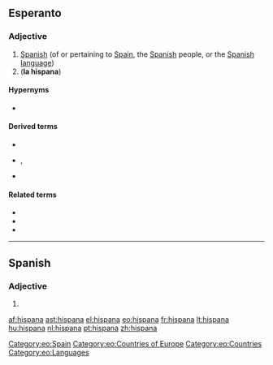 ==Esperanto==

===Adjective===
{{eo-adj}}
# [[Spanish]] (of or pertaining to [[Spain]], the [[Spanish]] people, or the [[Spanish language]])
# ('''la hispana''') {{short for|[[la]] [[hispana lingvo]]||the Spanish language|lang=eo}}

====Hypernyms====
* {{l|eo|eŭropa|gloss=European}}

====Derived terms====
* {{l|eo|hispana lingvo|gloss=Spanish language}}
* {{l|eo|hispanparola}}, {{l|eo|hispanparolanta|gloss=Spanish-speaking}}
* {{l|eo|hispanparolanto|gloss=a Spanish speaker}}

====Related terms====
* {{l|eo|hispane|gloss=in Spanish}}
* {{l|eo|Hispanio|gloss=Spain}}
* {{l|eo|hispano|gloss=a Spaniard}}

[[Category:eo:Spain]]
[[Category:eo:Countries of Europe]]
[[Category:eo:Countries]]
[[Category:eo:Languages]]
{{eo GCSE|4}}
----

==Spanish==

===Adjective===
{{head|es|adjective form|g=f}}

# {{feminine of|nocat=1|[[hispano#Spanish|hispano]]|lang=es}}

[[af:hispana]]
[[ast:hispana]]
[[el:hispana]]
[[eo:hispana]]
[[fr:hispana]]
[[lt:hispana]]
[[hu:hispana]]
[[nl:hispana]]
[[pt:hispana]]
[[zh:hispana]]